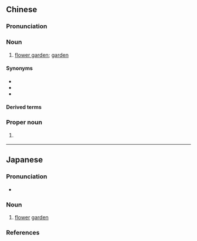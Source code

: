 {{also|花园}}
==Chinese==
{{zh-forms|s=花园}}

===Pronunciation===
{{zh-pron
|m=huāyuán,er=y
|c=faa1 jyun4-2
|h=pfs=fâ-yèn
|md=huă-huòng
|mn=xm,qz,tw:hoe-hn̂g/zz:hoa-hûiⁿ
|w=1ho hhyoe
|ma=Zh-huayuán.ogg
|cat=n,pn
}}

===Noun===
{{zh-noun}}

# [[flower garden]]; [[garden]] {{zh-mw|m:個|m:座}}

====Synonyms====
* {{zh-l|花卉園}}
* {{zh-l|花圃}}
* {{zh-l|庭園}}

====Derived terms====
{{zh-der|屋頂花園|御花園|花園城市|空中花園|逛花園}}

===Proper noun===
{{zh-proper noun}}

# {{zh-div|鎮}} {{place|zh|t=Huayuan|town|county/Xiaochang|city/Xiaogan|p/Hubei|c/China}}

{{zh-cat|Elementary|Horticulture}}

----

==Japanese==
{{ja-kanjitab|はな|その|k2=ぞの|yomi=k|r=y}}

===Pronunciation===
* {{ja-pron|はなぞの|y=k|acc=0|acc_ref=NHK}}

===Noun===
{{ja-noun|はなぞの}}

# [[flower]] [[garden]]

===References===
<references/>